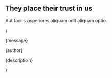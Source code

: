   <Section py="8|12|16|24" {...props}>
    <Container>
      <H2 m="0" textAlign="center">
        They place their trust in us
      </H2>
      <P fontSize="xl|2xl" mt="2" textAlign="center">
        Aut facilis asperiores aliquam odit aliquam optio.
      </P>
      <Grid col="1|2" gap="8" mt="8">
        <Testimonial
          author="Luca Henderson"
          description="New York"
          message="Praesent sapien massa, convallis a pellentesque nec, egestas non
                nisi. Curabitur arcu erat, accumsan id imperdiet porttitor sem."
        />
        <Testimonial
          author="Jeffrey Boyer"
          description="San Francisco"
          message="Donec sollicitudin molestie malesuada. Curabitur non nulla sit amet nisl tempus convallis quis ac lectus. Lorem ipsum dolor sit amet."
        />
      </Grid>
    </Container>
  </Section>
)

  <Div position="relative" bg="muted" rounded="lg" p="6" {...props}>
    <P m="0">{message}</P>
    <P m="0" mt="4" fontSize="xl" fontWeight="semibold">
      {author}
    </P>
    <P m="0" fontSize="md">
      {description}
    </P>
  </Div>
)
